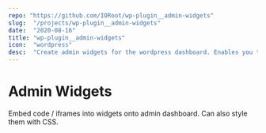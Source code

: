 ```yaml
---
repo: "https://github.com/IORoot/wp-plugin__admin-widgets"
slug:  "/projects/wp-plugin__admin-widgets"
date:  "2020-08-16"
title: "wp-plugin__admin-widgets"
icon:  "wordpress"
desc:  "Create admin widgets for the wordpress dashboard. Enables you to embed any code (including iframes) for Google Data studio embeds."
---
```

# Admin Widgets

Embed code / iframes into widgets onto admin dashboard. Can also style them with CSS.